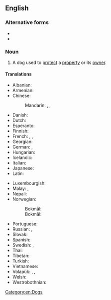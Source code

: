 {{also|guard-dog}}
==English==
{{wikipedia}}

===Alternative forms===
* {{l|en|guard-dog}}
* {{l|en|guarddog}}

===Noun===
{{en-noun}}

# A dog used to [[protect]] a [[property]] or its [[owner]].

====Translations====
{{trans-top|dog used to protect a property or its owner}}
* Albanian: {{t-needed|sq}}
* Armenian: {{t-needed|hy}}
* Chinese:
*: Mandarin: {{t+|cmn|看門狗|sc=Hani}}, {{t+|cmn|看门狗|tr=kānméngǒu|sc=Hani}}, {{t+|cmn|看家狗|tr=kānjiāgǒu|sc=Hani}}
* Danish: {{t|da|vagthund|c}}
* Dutch: {{t+|nl|waakhond|m}}
* Esperanto: {{t|eo|gardhundo}}
* Finnish: {{t+|fi|vahtikoira}}
* French: {{t+|fr|mâtin|m}}, {{t+|fr|chien de garde|m}}, {{t|fr|chienne de garde|f}}
* Georgian: {{t-needed|ka}}
* German: {{t+|de|Wachhund|m}}, {{t|de|Wachhündin|f}}
* Hungarian: {{t+|hu|őrkutya}}
* Icelandic: {{t|is|varðhundur|m}}
* Italian: {{t|it|cane da guardia|m}}
* Japanese: {{t+|ja|番犬|tr=ばんけん, banken|sc=Jpan}}
* Latin: {{t|la|canis custos|m}}
{{trans-mid}}
* Luxembourgish: {{t|lb|Wuechthond|m}}
* Malay: {{t|ms|anjing penjaga}}, {{t|ms|anjing pengawal}}
* Nepali: {{t-needed|ne}}
* Norwegian: 
*: Bokmål: {{t|nb|vakthund|m}}
*: Bokmål: {{t|nn|vakthund|m}}
* Portuguese: {{t|pt|cão de guarda|m}}
* Russian: {{t|ru|сторожево́й пёс|m}}, {{t|ru|сторожева́я соба́ка|f}}
* Slovak: {{t|sk|strážny pes}}
* Spanish: {{t|es|perro guardián|m}}
* Swedish: {{t|sv|vakthund|c}}, {{t|sv|gårdvar|c}}
* Thai: {{t-needed|th}}
* Tibetan: {{t|bo|འདོག་ཁྱི}}
* Turkish: {{t|tr|bekçi köpeği}}
* Vietnamese: {{t-needed|vi}}
* Volapük: {{t|vo|galedadog}}, {{t|vo|galedahidog}} {{q|male}}, {{t|vo|galedajidog}} {{q|female}}
* Welsh: {{t|cy|gwarchodgi}}
* Westrobothnian: {{t|gmq-bot|gålval|m}}
{{trans-bottom}}

[[Category:en:Dogs]]